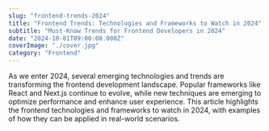 ```yaml
---
slug: "frontend-trends-2024"
title: "Frontend Trends: Technologies and Frameworks to Watch in 2024"
subtitle: "Must-Know Trends for Frontend Developers in 2024"
date: "2024-10-01T09:00:00.000Z"
coverImage: "./cover.jpg"
category: "Frontend"
---
```

As we enter 2024, several emerging technologies and trends are transforming the frontend development landscape. Popular frameworks like React and Next.js continue to evolve, while new techniques are emerging to optimize performance and enhance user experience. This article highlights the frontend technologies and frameworks to watch in 2024, with examples of how they can be applied in real-world scenarios.